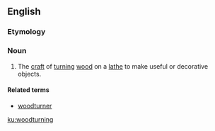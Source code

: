 ==English==

===Etymology===
{{compound|en|wood|turning}}

===Noun===
{{wikipedia}}
{{en-noun|-}}

# The [[craft]] of [[turning]] [[wood]] on a [[lathe]] to make useful or decorative objects.

====Related terms====
* [[woodturner]]

[[ku:woodturning]]